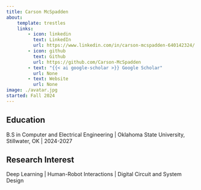 ```yaml
---
title: Carson McSpadden
about:
    template: trestles
    links:
        - icon: linkedin
          text: LinkedIn
          url: https://www.linkedin.com/in/carson-mcspadden-640142324/
        - icon: github
          text: Github
          url: https://github.com/Carson-McSpadden
        - text: "{{< ai google-scholar >}} Google Scholar"
          url: None
        - text: Website
          url: None
image: ./avatar.jpg
started: Fall 2024
---
```


## Education
B.S in Computer and Electrical Engineering | Oklahoma State University, Stillwater, OK | 2024-2027

## Research Interest
Deep Learning | Human-Robot Interactions | Digital Circuit and System Design